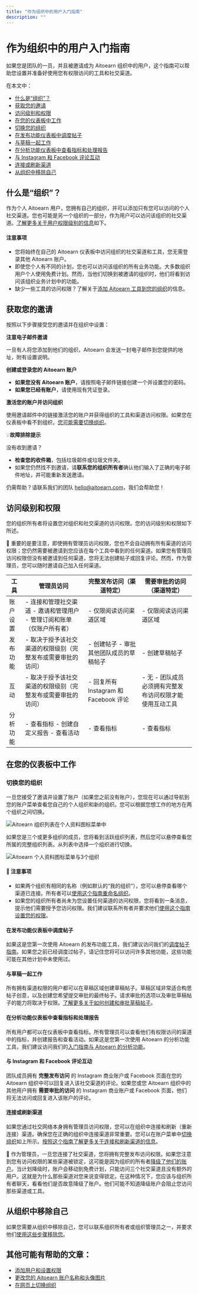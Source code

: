 ```yaml
---
title: "作为组织中的用户入门指南"
description: ""
---
```


<UpdatedAt />


# 作为组织中的用户入门指南

如果您是团队的一员，并且被邀请成为 Aitoearn 组织中的用户，这个指南可以帮助您设置并准备好使用您有权限访问的工具和社交渠道。

在本文中：
- [什么是“组织”？](#h_01F65J92N5T56V4HW43ZPBAHH8)
- [获取您的邀请](#h_01F65J98PPWBGJWQD2H5E9BDW4)
- [访问级别和权限](#h_01F65J9ENYN98ADQZWD8MVHZ2F)
- [在您的仪表板中工作](#h_01F65J9MQRY276VPK78N4ETXMR)
- [切换您的组织](#Switching-您的-组织-iI8G8)
- [在发布功能仪表板中调度帖子](#01F65JGXB2R8YF961MYZ774P5A)
- [与草稿一起工作](#01F65JGXB23BHY11BY8XT2NYF8)
- [在分析功能仪表板中查看指标和处理报告](#01F65JGXB23XD5E1YP9RA5EQDQ)
- [与 Instagram 和 Facebook 评论互动](#01F65JGXB2SXE6KW09ZVZJ185J)
- [连接或刷新渠道](#01F8XC34FGJ0EC2QPGK7ZYMWD5)
- [从组织中移除自己](#Removing-您的self-from-an-组织-VVzp9)

## 什么是“组织”？

作为个人 Aitoearn 用户，您拥有自己的组织，并可以添加只有您可以访问的个人社交渠道。您也可能是另一个组织的一部分，作为用户可以访问该组织的社交渠道。[了解更多关于用户权限级别的信息](#h_01F65J9ENYN98ADQZWD8MVHZ2F)如下。

#### 注意事项

- 您将始终在自己的 Aitoearn 仪表板中访问组织的社交渠道和工具，您无需登录其他 Aitoearn 账户。
- 即使您个人有不同的计划，您也可以访问该组织的所有业务功能。大多数组织用户个人使用免费计划。然而，当他们切换到被邀请的组织时，他们将看到访问该组织业务计划中的功能。
- 缺少一些工具的访问权限？了解关于[添加 Aitoearn 工具到您的组织](https://支持.aitoearn.com//支持.aitoearn.com/article/668-添加ing-aitoearn-tools-到-您的-组织)的信息。

## 获取您的邀请

按照以下步骤接受您的邀请并在组织中设置：

**注意电子邮件邀请**

一旦有人将您添加到他们的组织，Aitoearn 会发送一封电子邮件到您提供的地址，附有设置说明。

**创建或登录您的 Aitoearn 账户**

- **如果您没有 Aitoearn 账户**，请按照电子邮件链接创建一个并设置您的密码。
- **如果您已经有账户**，请使用现有凭证登录。

**激活您的账户并访问组织**

使用邀请邮件中的链接激活您的账户并获得组织的工具和渠道访问权限。如果您在仪表板中看不到组织，[您可能需要切换组织](#Switching-您的-组织-iI8G8)。

💡**故障排除提示**

没有收到邀请？

- **检查您的收件箱**，包括垃圾邮件或垃圾文件夹。
- 如果您仍然找不到邀请，请**联系您的组织所有者**确认他们输入了正确的电子邮件地址，并可能重新发送邀请。

仍需帮助？请联系我们的团队 [hello@aitoearn.com](mailto:hello@aitoearn.com)，我们会帮助您！

## 访问级别和权限

您的组织所有者将设置您对组织和社交渠道的访问权限。您的访问级别和权限如下所述。

📝 重要的是要注意，即使拥有管理员访问权限，您也不会自动拥有所有渠道的访问权限；您仍然需要被邀请到您应该在每个工具中看到的任何渠道。如果您有管理员访问权限但没有被邀请到任何渠道，您将无法创建帖子或回复评论。然而，作为管理员，您可以随时邀请自己加入任何渠道。

| **工具** | **管理员访问** | **完整发布访问（渠道特定）** | **需要审批的访问（渠道特定）** |
| --- | --- | --- | --- |
| 账户设置 | - 连接和管理社交渠道 - 邀请和管理用户 - 管理订阅和账单（仅账户所有者） | - 仅限阅读访问渠道区域 | - 仅限阅读访问渠道区域 |
| 发布功能 | - 取决于授予该社交渠道的权限级别（完整发布或需要审批的访问） | - 创建帖子 - 审批其他团队成员的草稿帖子 | - 创建草稿帖子 |
| 互动 | - 取决于授予该社交渠道的权限级别（完整发布或需要审批的访问） | - 回复所有 Instagram 和 Facebook 评论 | - 无 - 团队成员必须拥有完整发布访问权限才能使用互动工具 |
| 分析功能 | - 查看指标 - 创建自定义报告 - 查看活动 | - 查看指标 | - 查看指标 |

## 在您的仪表板中工作

### 切换您的组织

一旦您接受了邀请并设置了账户（如果您之前没有账户），您现在可以通过导航到您的账户菜单查看您自己的个人组织和新的组织。您可以根据您想工作的地方在两个组织之间切换。

![Aitoearn 组织列表在个人资料图标菜单中](//d33v4339jhl8k0.cloudfront.net/docs/assets/64cb6cf86d4a3e191f237e66/图片s/67ed76636d642372f70e342d/文件-cW3rRh0D8p.jpg)

如果您是三个或更多组织的成员，您将看到活跃组织列表，然后您可以悬停查看您所属的完整组织列表。从列表中选择一个组织进行切换。

![Aitoearn 个人资料图标菜单与3个组织](//d33v4339jhl8k0.cloudfront.net/docs/assets/64cb6cf86d4a3e191f237e66/图片s/67ed791697f8701aacdbb2e5/文件-SI1YiTBkF2.jpg)

#### 📝 注意事项

- 如果两个组织有相同的名称（例如默认的“我的组织”），您可以悬停查看哪个渠道已连接。所有者可以[使用这个指南重命名组织](https://aitoearn.帮助scoutdocs.com/article/669-renaming-您的-aitoearn-组织)。
- 如果您的组织所有者尚未为您设置任何渠道的访问权限，您将看到一条消息，提示他们需要授予您访问权限。我们建议联系所有者并要求他们[使用这个指南设置您的权限](https://aitoearn.帮助scoutdocs.com/article/670-添加ing-用户s-和-setting-up-权限s-在-您的-组织)。

#### 在发布功能仪表板中调度帖子

如果这是您第一次使用 Aitoearn 的发布功能工具，我们建议访问我们的[调度帖子指南](https://aitoearn.帮助scoutdocs.com/article/642-scheduling-帖子)。如果您之前已经调度过帖子，请记住您将可以访问许多其他功能，这些功能可能在其他计划中未使用过。

#### 与草稿一起工作

所有拥有渠道权限的用户都可以在草稿区域创建草稿帖子。草稿区域非常适合构思帖子创意，以及创建您希望提交审批的最终帖子。请求审批的选项以及审批草稿帖子的能力将取决于权限。[了解更多关于如何创建和审批草稿帖子](https://aitoearn.帮助scoutdocs.com/article/665-managing-和-应用roving-draft-帖子)。

#### 在分析功能仪表板中查看指标和处理报告

所有用户都可以在仪表板中查看指标。所有管理员可以查看他们有权限访问的渠道中的指标，并创建报告和查看活动。如果这是您第一次使用 Aitoearn 的分析功能工具，我们建议访问我们的[入门指南与 Aitoearn 的分析功能](https://aitoearn.帮助scoutdocs.com/article/602-getting-started-与-aitoearns-分析功能-功能)。

#### 与 Instagram 和 Facebook 评论互动

团队成员拥有 **完整发布访问** 的 Instagram 商业账户或 Facebook 页面在您的 Aitoearn 组织中可以回复进入该社交渠道的评论。如果您或您 Aitoearn 组织中的其他用户拥有 **需要审批的访问** 的 Instagram 商业账户或 Facebook 页面，他们将无法访问或回复进入该账户的评论。

#### 连接或刷新渠道

如果您通过社交网络本身拥有管理员访问权限，您可以在组织中连接和刷新（重新连接）渠道。确保您在正确的组织中连接渠道非常重要。您可以在账户菜单中[切换组织](#h_01F65J9MQRY276VPK78N4ETXMR)如上所示。[按照这个指南了解更多关于连接和刷新渠道的信息](https://aitoearn.帮助scoutdocs.com/article/572-连接ing-或-refreshing-channels-as-a-用户-of-an-组织)。

📝 作为管理员，一旦您连接了社交渠道，您将拥有完整发布访问权限。如果您注意到您有访问权限的某些渠道被锁定，这可能是因为组织的所有者[降级了他们的账户](https://aitoearn.帮助scoutdocs.com/article/597-what-h应用ens-何时-您-downgrade-到-the-免费-计划)。当计划降级时，账户会移动到免费计划，只能访问三个社交渠道且没有额外的用户。这就是为什么那些渠道对您来说变得锁定。在这种情况下，您应该与组织所有者聊天，看看他们是否故意降级了账户。他们可能不知道降级账户会阻止您访问那些渠道或工具。

## 从组织中移除自己

如果您需要从组织中移除自己，您可以联系组织所有者或组织管理员之一，并要求他们[使用这些步骤移除您](https://支持.aitoearn.com//支持.aitoearn.com/article/670-添加ing-用户s-和-setting-up-权限s-在-您的-组织#Removing-用户s-Ru7Yr)。

## 其他可能有帮助的文章：

- [添加用户和设置权限](https://支持.aitoearn.com//支持.aitoearn.com/article/670-添加ing-用户s-和-setting-up-权限s-在-您的-组织)
- [更改您的 Aitoearn 账户名称和头像图片](https://支持.aitoearn.com//支持.aitoearn.com/article/673-changing-您的-aitoearn-账户-name-和-avatar)
- [在网页上切换组织](https://支持.aitoearn.com//支持.aitoearn.com/article/873-switching-组织s-在-the-我们b)
